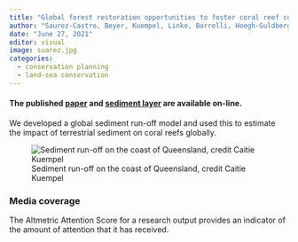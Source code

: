 ```yaml
---
title: "Global forest restoration opportunities to foster coral reef conservation"
author: "Saurez-Castro, Beyer, Kuempel, Linke, Borrelli, Hoegh-Guldberg"
date: "June 27, 2021"
editor: visual
image: suarez.jpg
categories:
  - conservation planning
  - land-sea conservation
---
```


#### The published [paper](https://onlinelibrary.wiley.com/doi/full/10.1111/gcb.15811) and [sediment layer](https://doi.org/10.5061/dryad.g4f4qrfqq) are available on-line.

We developed a global sediment run-off model and used this to estimate the impact of terrestrial sediment on coral reefs globally.

![Sediment run-off on the coast of Queensland, credit Caitie Kuempel](suarez.jpg)

### Media coverage

The Altmetric Attention Score for a research output provides an indicator of the amount of attention that it has received.

```{=html}
<script type="text/javascript" src="https://d1bxh8uas1mnw7.cloudfront.net/assets/embed.js"></script>
```
::: {.altmetric-embed data-badge-type="medium-donut" data-badge-details="right" data-doi="10.1111/gcb.15811"}
:::
